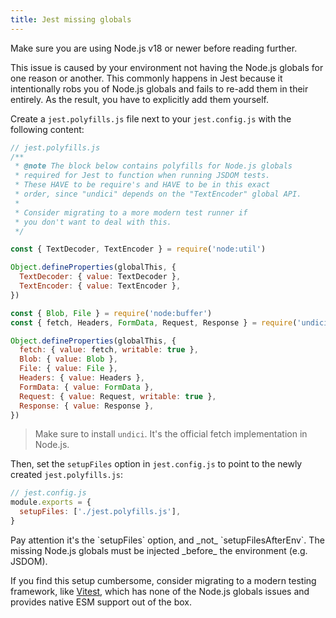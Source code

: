```yaml
---
title: Jest missing globals
---
```



<Warning>
  Make sure you are using Node.js v18 or newer before reading further.
</Warning>

This issue is caused by your environment not having the Node.js globals for one reason or another. This commonly happens in Jest because it intentionally robs you of Node.js globals and fails to re-add them in their entirely. As the result, you have to explicitly add them yourself.

Create a `jest.polyfills.js` file next to your `jest.config.js` with the following content:

```js
// jest.polyfills.js
/**
 * @note The block below contains polyfills for Node.js globals
 * required for Jest to function when running JSDOM tests.
 * These HAVE to be require's and HAVE to be in this exact
 * order, since "undici" depends on the "TextEncoder" global API.
 *
 * Consider migrating to a more modern test runner if
 * you don't want to deal with this.
 */

const { TextDecoder, TextEncoder } = require('node:util')

Object.defineProperties(globalThis, {
  TextDecoder: { value: TextDecoder },
  TextEncoder: { value: TextEncoder },
})

const { Blob, File } = require('node:buffer')
const { fetch, Headers, FormData, Request, Response } = require('undici')

Object.defineProperties(globalThis, {
  fetch: { value: fetch, writable: true },
  Blob: { value: Blob },
  File: { value: File },
  Headers: { value: Headers },
  FormData: { value: FormData },
  Request: { value: Request, writable: true },
  Response: { value: Response },
})
```

> Make sure to install `undici`. It's the official fetch implementation in Node.js.

Then, set the `setupFiles` option in `jest.config.js` to point to the newly created `jest.polyfills.js`:

```js {3}
// jest.config.js
module.exports = {
  setupFiles: ['./jest.polyfills.js'],
}
```

<Warning>
  Pay attention it's the `setupFiles` option, and _not_ `setupFilesAfterEnv`.
  The missing Node.js globals must be injected _before_ the environment (e.g.
  JSDOM).
</Warning>

If you find this setup cumbersome, consider migrating to a modern testing framework, like [Vitest](https://vitest.dev/), which has none of the Node.js globals issues and provides native ESM support out of the box.
